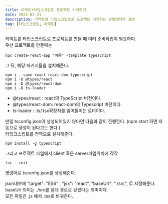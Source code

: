 ```yaml
---
title: 리액트+타입스크립트 프로젝트 시작하기
date: 2022-07-21
description: 리액트와 타입스크립트로 프로젝트 시작하는 방법에대한 설명
tag: [타입스크립트, 리액트]
---
```


리액트를 타입스크립트로 프로젝트를 만들 때 여러 준비작업이 필요하다.  
우선 프로젝트를 만들때는
```console
npx create-react-app "이름" -template typescript
```

그 뒤, 해당 패키지들을 설치해준다.  
```console
npm i --save react react-dom typescript
npm i -D @types/react
npm i -D @types/react-dom
npm i -D ts-loader
```
- @types/react : react의 TypeScript 버전이다.  
- @types/react-dom: react-dom의 Typescript 버전이다.  
- ts-loader : .ts/.tsx확장자를 읽어들이는 로더이다.  

만일 tsconfig.json이 생성되어있지 않다면 다음과 같이 진행한다. (npm start 하면 자동으로 생성이 된다고는 한다.)  
타입크스립트를 전역으로 설치해준다.
```console
npm install -g typescript
```
그리고 프로젝트 파일에서 client 혹은 server파일위치에 각각  
```console
tsc --init
```
명령어로 tsconfig.json를 생성해준다.  
  
json내부에 "target": "ES6" , "jsx": "react", "baseUrl": "./src", 로 지정해준다.  
baseUrl 의미는 ./src를 절대 경로로 갖겠다는 의미이다.  
모든 파일은 .js 에서 .tsx로 바꿔준다.
